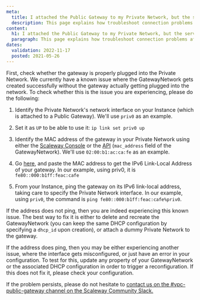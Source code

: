 ```yaml
---
meta:
  title: I attached the Public Gateway to my Private Network, but the services provided by the gateway are not working (DHCP, NAT, DNS etc)
  description: This page explains how troubleshoot connection problems after after attaching a Public Gateway to a Private Network wbut finding that the services provided by the gateway are not working (DHCP, NAT, DNS etc)
content:
  h1: I attached the Public Gateway to my Private Network, but the services provided by the gateway are not working (DHCP, NAT, DNS etc)
  paragraph: This page explains how troubleshoot connection problems after after attaching a Public Gateway to a Private Network wbut finding that the services provided by the gateway are not working (DHCP, NAT, DNS etc)
dates:
  validation: 2022-11-17
  posted: 2021-05-26
---
```


First, check whether the gateway is properly plugged into the Private Network. We currently have a known issue where the GatewayNetwork gets created successfully without the gateway actually getting plugged into the network. To check whether this is the issue you are experiencing, please do the following:

1. Identify the Private Network's network interface on your Instance (which is attached to a Public Gateway). We'll use `priv0` as an example.

2. Set it as `UP` to be able to use it: `ip link set priv0 up`

3. Identify the MAC address of the gateway in your Private Network using either the [Scaleway Console](https://console.scaleway.com/) or the [API](https://developers.scaleway.com/en/products/vpc-gw/api/v1/) (`mac_address` field of the GatewayNetwork). We'll use `02:00:b1:ac:ca:fe` as an example.

4. Go [here](https://ben.akrin.com/?p=1347), and paste the MAC address to get the IPv6 Link-Local Address of your gateway. In our example, using priv0, it is `fe80::000:b1ff:feac:cafe`

5. From your Instance, ping the gateway on its IPv6 link-local address, taking care to specify the Private Network interface. In our example, using `priv0`, the command is `ping fe80::000:b1ff:feac:cafe%priv0`.

If the address does not ping, then you are indeed experiencing this known issue. The best way to fix it is either to delete and recreate the GatewayNetwork (you can keep the same DHCP configuration by specifying a `dhcp_id` upon creation), or attach a dummy Private Network to the gateway.

If the address does ping, then you may be either experiencing another issue, where the interface gets misconfigured, or just have an error in your configuration. To test for this, update any property of your GatewayNetwork or the associated DHCP configuration in order to trigger a reconfiguration. If this does not fix it, please check your configuration.

If the problem persists, please do not hesitate to [contact us on the #vpc-public-gateway channel on the Scaleway Community Slack.](https://scaleway-community.slack.com/archives/C01NTFET64D) 
